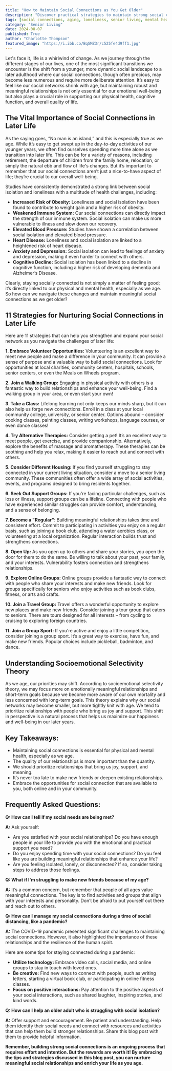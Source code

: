 ```yaml
---
title: "How to Maintain Social Connections as You Get Older"
description: "Discover practical strategies to maintain strong social connections and combat loneliness as you age. This blog explores the importance of social relationships for well-being and provides tips for building new connections and strengthening existing ones."
tags: [social connections, aging, loneliness, senior living, mental health, physical health, relationships, community, support groups, well-being]
category: "Senior Living"
date: 2024-08-07
published: True
author: "Charlotte Thompson"
featured_image: "https://i.ibb.co/BqSMZ3r/c525fe4d9ff1.jpg"
---
```



Let's face it, life is a whirlwind of change. As we journey through the different stages of our lives, one of the most significant transitions we encounter is the shift from a younger, more dynamic social landscape to a later adulthood where our social connections, though often precious, may become less numerous and require more deliberate attention. It’s easy to feel like our social networks shrink with age, but maintaining robust and meaningful relationships is not only essential for our emotional well-being but also plays a crucial role in supporting our physical health, cognitive function, and overall quality of life. 

## The Vital Importance of Social Connections in Later Life

As the saying goes, “No man is an island,” and this is especially true as we age. While it’s easy to get swept up in the day-to-day activities of our younger years, we often find ourselves spending more time alone as we transition into later life.  This can be for a variety of reasons, including retirement, the departure of children from the family home, relocation, or simply the natural ebb and flow of life's changes.  But it’s important to remember that our social connections aren’t just a nice-to-have aspect of life; they’re crucial to our overall well-being.

Studies have consistently demonstrated a strong link between social isolation and loneliness with a multitude of health challenges, including:

* **Increased Risk of Obesity:** Loneliness and social isolation have been found to contribute to weight gain and a higher risk of obesity.
* **Weakened Immune System:** Our social connections can directly impact the strength of our immune system.  Social isolation can make us more vulnerable to illness and slow down our recovery.
* **Elevated Blood Pressure:** Studies have shown a correlation between social isolation and elevated blood pressure. 
* **Heart Disease:** Loneliness and social isolation are linked to a heightened risk of heart disease. 
* **Anxiety and Depression:**  Social isolation can lead to feelings of anxiety and depression, making it even harder to connect with others. 
* **Cognitive Decline:** Social isolation has been linked to a decline in cognitive function, including a higher risk of developing dementia and Alzheimer’s Disease.

Clearly, staying socially connected is not simply a matter of feeling good; it’s directly linked to our physical and mental health, especially as we age. So how can we navigate these changes and maintain meaningful social connections as we get older?

## 11 Strategies for Nurturing Social Connections in Later Life

Here are 11 strategies that can help you strengthen and expand your social network as you navigate the challenges of later life:

**1. Embrace Volunteer Opportunities:** Volunteering is an excellent way to meet new people and make a difference in your community.  It can provide a sense of purpose and a valuable way to build social connections.  Look for opportunities at local charities, community centers, hospitals, schools, senior centers, or even the Meals on Wheels program.

**2. Join a Walking Group:** Engaging in physical activity with others is a fantastic way to build relationships and enhance your well-being.  Find a walking group in your area, or even start your own! 

**3. Take a Class:** Lifelong learning not only keeps our minds sharp, but it can also help us forge new connections.  Enroll in a class at your local community college, university, or senior center. Options abound – consider cooking classes, painting classes, writing workshops, language courses, or even dance classes!

**4. Try Alternative Therapies:** Consider getting a pet! It’s an excellent way to meet people, get exercise, and provide companionship.  Alternatively, explore the benefits of massage and aromatherapy. These therapies can be soothing and help you relax, making it easier to reach out and connect with others.

**5. Consider Different Housing:** If you find yourself struggling to stay connected in your current living situation, consider a move to a senior living community. These communities often offer a wide array of social activities, events, and programs designed to bring residents together. 

**6. Seek Out Support Groups:** If you're facing particular challenges, such as loss or illness, support groups can be a lifeline.  Connecting with people who have experienced similar struggles can provide comfort, understanding, and a sense of belonging. 

**7. Become a "Regular"**:  Building meaningful relationships takes time and consistent effort. Commit to participating in activities you enjoy on a regular basis, such as joining a book club, attending a water aerobics class, or volunteering at a local organization.  Regular interaction builds trust and strengthens connections.

**8. Open Up:**  As you open up to others and share your stories, you open the door for them to do the same. Be willing to talk about your past, your family, and your interests. Vulnerability fosters connection and strengthens relationships. 

**9. Explore Online Groups:**  Online groups provide a fantastic way to connect with people who share your interests and make new friends.  Look for groups specifically for seniors who enjoy activities such as book clubs, fitness, or arts and crafts. 

**10. Join a Travel Group:** Travel offers a wonderful opportunity to explore new places and make new friends. Consider joining a tour group that caters to seniors. There are tours designed for all interests – from cycling to cruising to exploring foreign countries.  

**11. Join a Group Sport:** If you're active and enjoy a little competition, consider joining a group sport.  It’s a great way to exercise, have fun, and make new friends. Popular choices include pickleball, badminton, and dance.

## Understanding Socioemotional Selectivity Theory

As we age, our priorities may shift.  According to socioemotional selectivity theory, we may focus more on emotionally meaningful relationships and short-term goals because we become more aware of our own mortality and less concerned with long-term goals.  This theory explains why our social networks may become smaller, but more tightly knit with age. We tend to prioritize relationships with people who bring us joy and support.  This shift in perspective is a natural process that helps us maximize our happiness and well-being in our later years. 

## Key Takeaways:

* Maintaining social connections is essential for physical and mental health, especially as we age.
*  The quality of our relationships is more important than the quantity.
*  We should prioritize relationships that bring us joy, support, and meaning.
*  It’s never too late to make new friends or deepen existing relationships.
*  Embrace the opportunities for social connection that are available to you, both online and in your community.

## Frequently Asked Questions:

**Q: How can I tell if my social needs are being met?**

**A:**  Ask yourself:

*  Are you satisfied with your social relationships? Do you have enough people in your life to provide you with the emotional and practical support you need?
*  Do you enjoy spending time with your social connections? Do you feel like you are building meaningful relationships that enhance your life?
*  Are you feeling isolated, lonely, or disconnected? If so, consider taking steps to address those feelings. 

**Q: What if I'm struggling to make new friends because of my age?**

**A:**  It’s a common concern, but remember that people of all ages value meaningful connections. The key is to find activities and groups that align with your interests and personality.  Don’t be afraid to put yourself out there and reach out to others.

**Q: How can I manage my social connections during a time of social distancing, like a pandemic?**

**A:** The COVID-19 pandemic presented significant challenges to maintaining social connections.  However, it also highlighted the importance of these relationships and the resilience of the human spirit. 

Here are some tips for staying connected during a pandemic:

* **Utilize technology:**  Embrace video calls, social media, and online groups to stay in touch with loved ones.
* **Be creative:** Find new ways to connect with people, such as writing letters, starting a virtual book club, or participating in online fitness classes.
* **Focus on positive interactions:**  Pay attention to the positive aspects of your social interactions, such as shared laughter, inspiring stories, and kind words.

**Q: How can I help an older adult who is struggling with social isolation?**

**A:**  Offer support and encouragement. Be patient and understanding.  Help them identify their social needs and connect with resources and activities that can help them build stronger relationships.  Share this blog post with them to provide helpful information.

**Remember, building strong social connections is an ongoing process that requires effort and intention.  But the rewards are worth it!  By embracing the tips and strategies discussed in this blog post, you can nurture meaningful social relationships and enrich your life as you age.**

